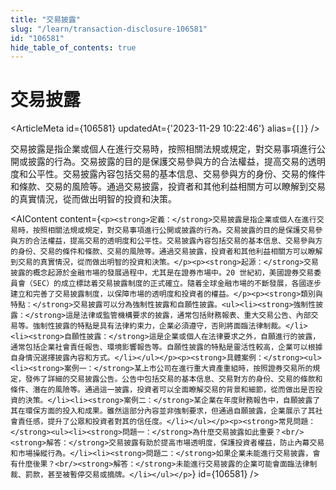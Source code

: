 ```yaml
---
title: "交易披露"
slug: "/learn/transaction-disclosure-106581"
id: "106581"
hide_table_of_contents: true
---
```



# 交易披露

<ArticleMeta id={106581} updatedAt={'2023-11-29 10:22:46'} alias={`[]`} />
<div className='border-solid border-b border-t-0 my-4 border-[var(--ifm-color-gray-300)]' />

交易披露是指企業或個人在進行交易時，按照相關法規或規定，對交易事項進行公開或披露的行為。交易披露的目的是保護交易參與方的合法權益，提高交易的透明度和公平性。交易披露內容包括交易的基本信息、交易參與方的身份、交易的條件和條款、交易的風險等。通過交易披露，投資者和其他利益相關方可以瞭解到交易的真實情況，從而做出明智的投資和決策。

<AIContent content={`<p><strong>定義：</strong>交易披露是指企業或個人在進行交易時，按照相關法規或規定，對交易事項進行公開或披露的行為。交易披露的目的是保護交易參與方的合法權益，提高交易的透明度和公平性。交易披露內容包括交易的基本信息、交易參與方的身份、交易的條件和條款、交易的風險等。通過交易披露，投資者和其他利益相關方可以瞭解到交易的真實情況，從而做出明智的投資和決策。</p><p><strong>起源：</strong>交易披露的概念起源於金融市場的發展過程中，尤其是在證券市場中。20 世紀初，美國證券交易委員會（SEC）的成立標誌着交易披露制度的正式確立。隨着全球金融市場的不斷發展，各國逐步建立和完善了交易披露制度，以保障市場的透明度和投資者的權益。</p><p><strong>類別與特點：</strong>交易披露可以分為強制性披露和自願性披露。<ul><li><strong>強制性披露：</strong>這是法律或監管機構要求的披露，通常包括財務報表、重大交易公告、內部交易等。強制性披露的特點是具有法律約束力，企業必須遵守，否則將面臨法律制裁。</li><li><strong>自願性披露：</strong>這是企業或個人在法律要求之外，自願進行的披露，通常包括企業社會責任報告、環境影響報告等。自願性披露的特點是靈活性較高，企業可以根據自身情況選擇披露內容和方式。</li></ul></p><p><strong>具體案例：</strong><ul><li><strong>案例一：</strong>某上市公司在進行重大資產重組時，按照證券交易所的規定，發佈了詳細的交易披露公告。公告中包括交易的基本信息、交易對方的身份、交易的條款和條件、潛在的風險等。通過這一披露，投資者可以全面瞭解交易的背景和細節，從而做出是否投資的決策。</li><li><strong>案例二：</strong>某企業在年度財務報告中，自願披露了其在環保方面的投入和成果。雖然這部分內容並非強制要求，但通過自願披露，企業展示了其社會責任感，提升了公眾和投資者對其的信任度。</li></ul></p><p><strong>常見問題：</strong><ul><li><strong>問題一：</strong>為什麼交易披露如此重要？<br/><strong>解答：</strong>交易披露有助於提高市場透明度，保護投資者權益，防止內幕交易和市場操縱行為。</li><li><strong>問題二：</strong>如果企業未能進行交易披露，會有什麼後果？<br/><strong>解答：</strong>未能進行交易披露的企業可能會面臨法律制裁、罰款，甚至被暫停交易或摘牌。</li></ul></p>`} id={106581} />
